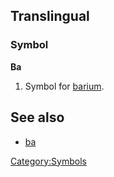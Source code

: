 ==Translingual==
=== Symbol ===
'''Ba'''

#{{chemistry}} Symbol for [[barium]].
[[Category:Symbols]]

== See also ==
*[[ba]]